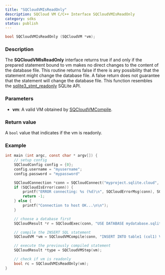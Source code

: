 ```yaml
---
title: "SQCloudVMIsReadOnly"
description: SQCloud VM C/C++ Interface SQCloudVMIsReadOnly
category: sdks
status: publish
---
```


```c
bool SQCloudVMIsReadOnly (SQCloudVM *vm);
```

### Description
The **SQCloudVMIsReadOnly** interface returns true if and only if the prepared statement bound to vm makes no direct changes to the content of the database file. This routine returns false if there is any possibility that the statement might change the database file. A false return does not guarantee that the statement will change the database file. This function resembles the [sqlite3_stmt_readonly](https://www.sqlite.org/c3ref/stmt_readonly.html) SQLite API.

### Parameters
* **vm**: A valid VM obtained by [SQCloudVMCompile](/docs/sqlite-cloud/sdks/c/sqcloudvmcompile).


### Return value
A `bool` value that indicates if the vm is readonly.

### Example
```c
int main (int argc, const char * argv[]) {
    // setup config
    SQCloudConfig config = {0};
    config.username = "myusername";
    config.password = "mypassword"

    SQCloudConnection *conn = SQCloudConnect("myproject.sqlite.cloud", SQCLOUD_DEFAULT_PORT, &config);
    if (SQCloudIsError(conn)) {
        printf("ERROR connecting: %s (%d)\n", SQCloudErrorMsg(conn), SQCloudErrorCode(conn));
        return -1;
    } else {
        printf("Connection to host OK...\n\n");
    }

    // choose a database first
    SQCloudResult *r = SQCloudExec(conn, "USE DATABASE mydatabase.sqlite;");

    // compile the INSERT SQL statement
    SQCloudVM *vm = SQCloudVMCompile(conn, "INSERT INTO table1 (col1) VALUES ('Hello World');", -1, NULL);

    // execute the previously compiled statement
    SQCloudResult *type = SQCloudVMStep(vm);

    // check if vm is readonly
    bool rc = SQCloudVMIsReadOnly(vm);
}
```